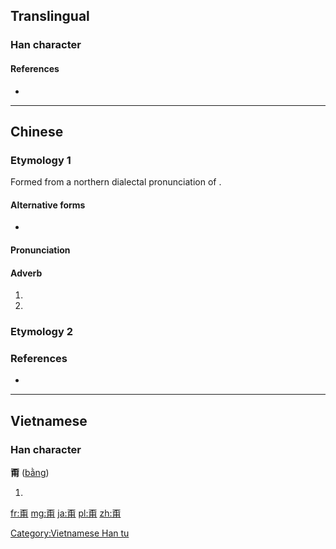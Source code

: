 {{also|不用}}

==Translingual==

===Han character===
{{Han char|rn=101|rad=用|as=04|sn=9|four=10227|canj=MFBQ|ids=⿱不用}}

====References====
* {{Han ref|kx=0756.051|dkj=21713|dj=1166.060|hdz=10025.110|uh=752D}}

----

==Chinese==

===Etymology 1===
{{zh-forms}}
Formed from a northern dialectal pronunciation of {{zh-l|不用}}.

====Alternative forms====
* {{zh-l|甮}}

====Pronunciation====
{{zh-pron
|m=béng |ma=y
|c=bang2,bung2,bat1
|h=pfs=
|md=
|mn=bàng
|w=
|mc=
|oc=
|cat=adv
}}

====Adverb====
{{zh-adv}}

# {{synonym of|不用|lang=zh}}
# {{synonym of|不必|lang=zh}}

===Etymology 2===
{{zh-see|棄|v}}

===References===
* {{R:twedu|A02631}}

----

==Vietnamese==

===Han character===
'''甭''' ([[bằng]])

# {{defn|lang=vi}}

[[Category:Vietnamese Han tu]]

[[fr:甭]]
[[mg:甭]]
[[ja:甭]]
[[pl:甭]]
[[zh:甭]]